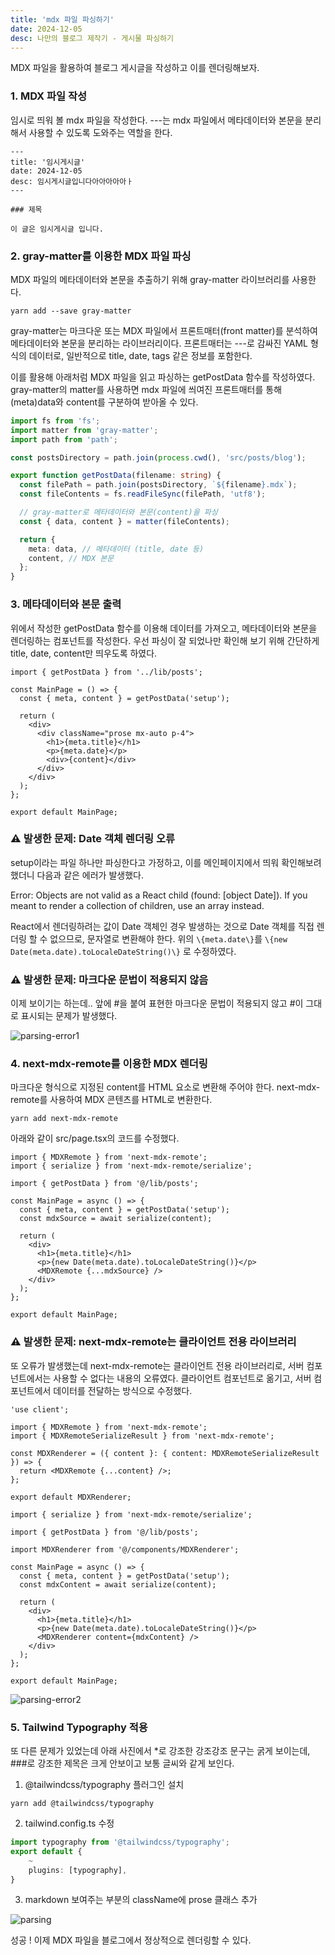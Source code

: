 ```yaml
---
title: 'mdx 파일 파싱하기'
date: 2024-12-05
desc: 나만의 블로그 제작기 - 게시물 파싱하기
---
```


MDX 파일을 활용하여 블로그 게시글을 작성하고 이를 렌더링해보자.

### 1. MDX 파일 작성

임시로 띄워 볼 mdx 파일을 작성한다.
---는 mdx 파일에서 메타데이터와 본문을 분리해서 사용할 수 있도록 도와주는 역할을 한다.

```mdx title="src/posts/blog/setup.tsx"
---
title: '임시게시글'
date: 2024-12-05
desc: 임시게시글입니다아아아아아ㅏ
---

### 제목

이 글은 임시게시글 입니다.
```

### 2. gray-matter를 이용한 MDX 파일 파싱

MDX 파일의 메타데이터와 본문을 추출하기 위해 gray-matter 라이브러리를 사용한다.

```shell
yarn add --save gray-matter
```

gray-matter는 마크다운 또는 MDX 파일에서 프론트매터(front matter)를 분석하여 메타데이터와 본문을 분리하는 라이브러리이다.
프론트매터는 ---로 감싸진 YAML 형식의 데이터로, 일반적으로 title, date, tags 같은 정보를 포함한다.

이를 활용해 아래처럼 MDX 파일을 읽고 파싱하는 getPostData 함수를 작성하였다.
gray-matter의 matter를 사용하면 mdx 파일에 씌여진 프론트매터를 통해 (meta)data와 content를 구분하여 받아올 수 있다.

```ts title="src/lib/posts.ts"
import fs from 'fs';
import matter from 'gray-matter';
import path from 'path';

const postsDirectory = path.join(process.cwd(), 'src/posts/blog');

export function getPostData(filename: string) {
  const filePath = path.join(postsDirectory, `${filename}.mdx`);
  const fileContents = fs.readFileSync(filePath, 'utf8');

  // gray-matter로 메타데이터와 본문(content)을 파싱
  const { data, content } = matter(fileContents);

  return {
    meta: data, // 메타데이터 (title, date 등)
    content, // MDX 본문
  };
}
```

### 3. 메타데이터와 본문 출력

위에서 작성한 getPostData 함수를 이용해 데이터를 가져오고, 메타데이터와 본문을 렌더링하는 컴포넌트를 작성한다.
우선 파싱이 잘 되었나만 확인해 보기 위해 간단하게 title, date, content만 띄우도록 하였다.

```tsx title="src/app/pages.tsx"
import { getPostData } from '../lib/posts';

const MainPage = () => {
  const { meta, content } = getPostData('setup');

  return (
    <div>
      <div className="prose mx-auto p-4">
        <h1>{meta.title}</h1>
        <p>{meta.date}</p>
        <div>{content}</div>
      </div>
    </div>
  );
};

export default MainPage;
```

### ⚠️ 발생한 문제: Date 객체 렌더링 오류

setup이라는 파일 하나만 파싱한다고 가정하고, 이를 메인페이지에서 띄워 확인해보려 했더니 다음과 같은 에러가 발생했다.

<Error>
  Error: Objects are not valid as a React child (found: [object Date]). If you
  meant to render a collection of children, use an array instead.
</Error>

React에서 렌더링하려는 값이 Date 객체인 경우 발생하는 것으로 Date 객체를 직접 렌더링 할 수 없으므로, 문자열로 변환해야 한다.
위의 `\{meta.date\}`를 `\{new Date(meta.date).toLocaleDateString()\}` 로 수정하였다.

### ⚠️ 발생한 문제: 마크다운 문법이 적용되지 않음

이제 보이기는 하는데.. 앞에 #을 붙여 표현한 마크다운 문법이 적용되지 않고 #이 그대로 표시되는 문제가 발생했다.

![parsing-error1](/images/posts/블로그개발/parsing/parsing1.png)

### 4. next-mdx-remote를 이용한 MDX 렌더링

마크다운 형식으로 지정된 content를 HTML 요소로 변환해 주어야 한다. next-mdx-remote를 사용하여 MDX 콘텐츠를 HTML로 변환한다.

```shell
yarn add next-mdx-remote
```

아래와 같이 src/page.tsx의 코드를 수정했다.

```tsx title="src/page.tsx
import { MDXRemote } from 'next-mdx-remote';
import { serialize } from 'next-mdx-remote/serialize';

import { getPostData } from '@/lib/posts';

const MainPage = async () => {
  const { meta, content } = getPostData('setup');
  const mdxSource = await serialize(content);

  return (
    <div>
      <h1>{meta.title}</h1>
      <p>{new Date(meta.date).toLocaleDateString()}</p>
      <MDXRemote {...mdxSource} />
    </div>
  );
};

export default MainPage;
```

### ⚠️ 발생한 문제: next-mdx-remote는 클라이언트 전용 라이브러리

또 오류가 발생했는데 next-mdx-remote는 클라이언트 전용 라이브러리로, 서버 컴포넌트에서는 사용할 수 없다는 내용의 오류였다.
클라이언트 컴포넌트로 옮기고, 서버 컴포넌트에서 데이터를 전달하는 방식으로 수정했다.

```tsx title="src/components/MDXRenderer.tsx"
'use client';

import { MDXRemote } from 'next-mdx-remote';
import { MDXRemoteSerializeResult } from 'next-mdx-remote';

const MDXRenderer = ({ content }: { content: MDXRemoteSerializeResult }) => {
  return <MDXRemote {...content} />;
};

export default MDXRenderer;
```

```tsx title="src/app/page.tsx"
import { serialize } from 'next-mdx-remote/serialize';

import { getPostData } from '@/lib/posts';

import MDXRenderer from '@/components/MDXRenderer';

const MainPage = async () => {
  const { meta, content } = getPostData('setup');
  const mdxContent = await serialize(content);

  return (
    <div>
      <h1>{meta.title}</h1>
      <p>{new Date(meta.date).toLocaleDateString()}</p>
      <MDXRenderer content={mdxContent} />
    </div>
  );
};

export default MainPage;
```

![parsing-error2](/images/posts/블로그개발/parsing/parsing2.png)

### 5. Tailwind Typography 적용

또 다른 문제가 있었는데 아래 사진에서 \*로 강조한 강조강조 문구는 굵게 보이는데, ###로 강조한 제목은 크게 안보이고 보통 글씨와 같게 보인다.

1. @tailwindcss/typography 플러그인 설치

```shell
yarn add @tailwindcss/typography
```

2. tailwind.config.ts 수정

```ts
import typography from '@tailwindcss/typography';
export default {
    ~
    plugins: [typography],
}
```

3. markdown 보여주는 부분의 className에 prose 클래스 추가

![parsing](/images/posts/블로그개발/parsing/parsing3.png)

성공 ! 이제 MDX 파일을 블로그에서 정상적으로 렌더링할 수 있다.
